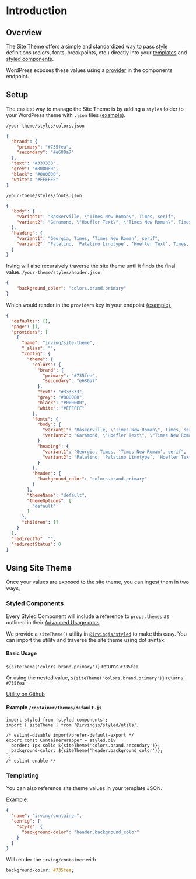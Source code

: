 <Meta title="Site Theme|Site Theme Provider" />

# Introduction

## Overview
The Site Theme offers a simple and standardized way to pass style definitions (colors, fonts, breakpoints, etc.) directly into your [templates](#templating) and [styled components](#styled-components).

WordPress exposes these values using a [provider](?path=/docs/components-components-endpoint--page#providers) in the components endpoint.

## Setup
The easiest way to manage the Site Theme is by adding a `styles` folder to your WordPress theme with `.json` files [(example)](https://github.com/alleyinteractive/irving-example-theme/tree/master/styles).

`/your-theme/styles/colors.json`
```json
{
  "brand": {
  	"primary": "#735fea",
  	"secondary": "#e680a7"
  },
  "text": "#333333",
  "grey": "#808080",
  "black": "#000000",
  "white": "#FFFFFF"
}
```

`/your-theme/styles/fonts.json`
```json
{
  "body": {
    "variant1": "Baskerville, \"Times New Roman\", Times, serif",
    "variant2": "Garamond, \"Hoefler Text\", \"Times New Roman\", Times, serif"
  },
  "heading": {
    "variant1": "Georgia, Times, ‘Times New Roman’, serif",
    "variant2": "Palatino, ‘Palatino Linotype’, ‘Hoefler Text’, Times, ‘Times New Roman’, serif"
  }
}
```

Irving will also recursively traverse the site theme until it finds the final value.
`/your-theme/styles/header.json`
```json
{
	"background_color": "colors.brand.primary"
}
```

Which would render in the `providers` key in your endpoint [(example)](https://wordpress.irvingjs.com/wp-json/irving/v1/components),
```json
{
  "defaults": [],
  "page": [],
  "providers": [
    {
      "name": "irving/site-theme",
      "_alias": "",
      "config": {
        "theme": {
          "colors": {
            "brand": {
              "primary": "#735fea",
              "secondary": "e680a7"
            },
            "text": "#333333",
            "grey": "#808080",
            "black": "#000000",
            "white": "#FFFFFF"
          },
          "fonts": {
            "body": {
              "variant1": "Baskerville, \"Times New Roman\", Times, serif",
              "variant2": "Garamond, \"Hoefler Text\", \"Times New Roman\", Times, serif"
            },
            "heading": {
              "variant1": "Georgia, Times, ‘Times New Roman’, serif",
              "variant2": "Palatino, ‘Palatino Linotype’, ‘Hoefler Text’, Times, ‘Times New Roman’, serif"
            }
          },
          "header": {
          	"background_color": "colors.brand.primary"
          }
        },
        "themeName": "default",
        "themeOptions": [
          "default"
        ]
      },
      "children": []
    }
  ],
  "redirectTo": "",
  "redirectStatus": 0
}
```

## Using Site Theme
Once your values are exposed to the site theme, you can ingest them in two ways,

### Styled Components
Every Styled Component will include a reference to `props.themes` as outlined in their [Advanced Usage docs](https://styled-components.com/docs/advanced).

We provide a `siteTheme()` utility in [`@irvingjs/styled`](?path=/docs/packages-styled--page) to make this easy. You can import the utility and traverse the site theme using dot syntax.

#### Basic Usage
`${siteTheme('colors.brand.primary')}` returns `#735fea`

Or using the nested value,
`${siteTheme('colors.brand.primary')}` returns `#735fea`

[Utility on Github](https://github.com/alleyinteractive/irving/blob/master/packages/styled/utils/siteTheme.js)

#### Example `/container/themes/default.js`
```
import styled from 'styled-components';
import { siteTheme } from '@irvingjs/styled/utils';

/* eslint-disable import/prefer-default-export */
export const ContainerWrapper = styled.div`
  border: 1px solid ${siteTheme('colors.brand.secondary')};
  background-color: ${siteTheme('header.background_color')};
`;
/* eslint-enable */

```

### Templating
You can also reference site theme values in your template JSON.

Example:
```json
{
  "name": "irving/container",
  "config": {
    "style": {
      "background-color": "header.background_color"
    }
  }
}
```

Will render the `irving/container` with

```css
background-color: #735fea;
```
